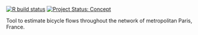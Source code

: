 <!-- README.md is generated from README.Rmd. Please edit that file -->

[![R build
status](https://github.com/UrbanAnalyst/paris-bikes/workflows/R-CMD-check/badge.svg)](https://github.com/UrbanAnalyst/paris-bikes/actions?query=workflow%3AR-CMD-check)
[![Project Status: Concept](https://www.repostatus.org/badges/latest/concept.svg)](https://www.repostatus.org/#concept)

Tool to estimate bicycle flows throughout the network of metropolitan Paris, France.
